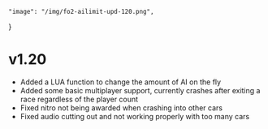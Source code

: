     "image": "/img/fo2-ailimit-upd-120.png",
}

# v1.20

- Added a LUA function to change the amount of AI on the fly
- Added some basic multiplayer support, currently crashes after exiting a race regardless of the player count
- Fixed nitro not being awarded when crashing into other cars
- Fixed audio cutting out and not working properly with too many cars
